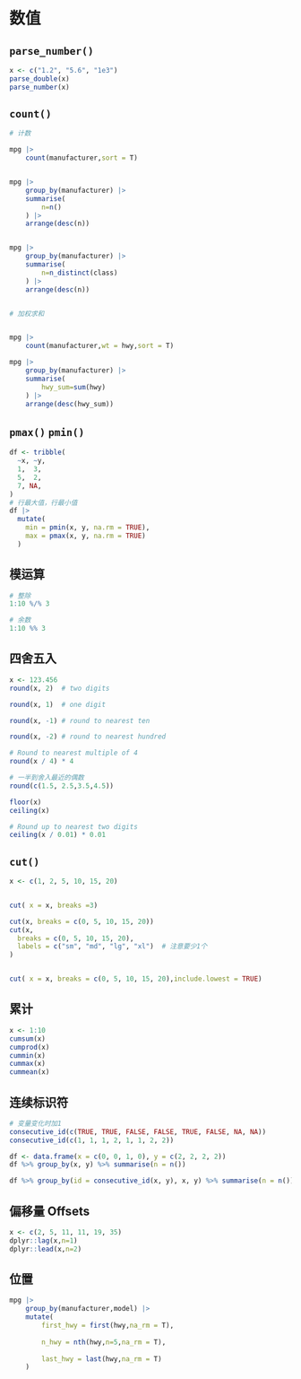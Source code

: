 # 数值

## `parse_number()`

```r
x <- c("1.2", "5.6", "1e3")
parse_double(x)
parse_number(x)
```

## `count()`

```r

# 计数

mpg |> 
    count(manufacturer,sort = T)


mpg |> 
    group_by(manufacturer) |> 
    summarise(
        n=n()
    ) |> 
    arrange(desc(n))


mpg |> 
    group_by(manufacturer) |> 
    summarise(
        n=n_distinct(class)
    ) |> 
    arrange(desc(n))


# 加权求和


mpg |> 
    count(manufacturer,wt = hwy,sort = T)

mpg |> 
    group_by(manufacturer) |> 
    summarise(
        hwy_sum=sum(hwy)
    ) |> 
    arrange(desc(hwy_sum))
```

## `pmax()` `pmin()`

```r
df <- tribble(
  ~x, ~y,
  1,  3,
  5,  2,
  7, NA,
)
# 行最大值，行最小值
df |> 
  mutate(
    min = pmin(x, y, na.rm = TRUE),
    max = pmax(x, y, na.rm = TRUE)
  )
```

## 模运算

```r
# 整除
1:10 %/% 3

# 余数
1:10 %% 3
```

## 四舍五入

```r
x <- 123.456
round(x, 2)  # two digits

round(x, 1)  # one digit

round(x, -1) # round to nearest ten

round(x, -2) # round to nearest hundred

# Round to nearest multiple of 4
round(x / 4) * 4
```

```r
# 一半到舍入最近的偶数
round(c(1.5, 2.5,3.5,4.5))
```

```r
floor(x)
ceiling(x)

# Round up to nearest two digits
ceiling(x / 0.01) * 0.01
```

## `cut()`

```r
x <- c(1, 2, 5, 10, 15, 20)


cut( x = x, breaks =3)                

cut(x, breaks = c(0, 5, 10, 15, 20))
cut(x, 
  breaks = c(0, 5, 10, 15, 20), 
  labels = c("sm", "md", "lg", "xl")  # 注意要少1个
)


cut( x = x, breaks = c(0, 5, 10, 15, 20),include.lowest = TRUE) 

```

## 累计

```r
x <- 1:10
cumsum(x)
cumprod(x)
cummin(x)
cummax(x)
cummean(x)
```

## 连续标识符

```r
# 变量变化时加1
consecutive_id(c(TRUE, TRUE, FALSE, FALSE, TRUE, FALSE, NA, NA))
consecutive_id(c(1, 1, 1, 2, 1, 1, 2, 2))
```

```r
df <- data.frame(x = c(0, 0, 1, 0), y = c(2, 2, 2, 2))
df %>% group_by(x, y) %>% summarise(n = n())

df %>% group_by(id = consecutive_id(x, y), x, y) %>% summarise(n = n())
```

## 偏移量 Offsets

```r
x <- c(2, 5, 11, 11, 19, 35)
dplyr::lag(x,n=1)
dplyr::lead(x,n=2)
```

## 位置

```r

mpg |> 
    group_by(manufacturer,model) |> 
    mutate(
        first_hwy = first(hwy,na_rm = T),
        
        n_hwy = nth(hwy,n=5,na_rm = T),
        
        last_hwy = last(hwy,na_rm = T)
    )

```
